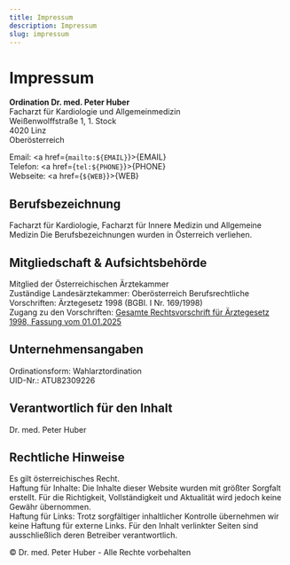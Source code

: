 ```yaml
---
title: Impressum
description: Impressum
slug: impressum
---
```



# Impressum

**Ordination Dr. med. Peter Huber**  
Facharzt für Kardiologie und Allgemeinmedizin  
Weißenwolffstraße 1, 1. Stock  
4020 Linz  
Oberösterreich

Email: <a href={`mailto:${EMAIL}`}>{EMAIL}</a>  
Telefon: <a href={`tel:${PHONE}`}>{PHONE}</a>  
Webseite: <a href={`${WEB}`}>{WEB}</a>

## Berufsbezeichnung

Facharzt für Kardiologie, Facharzt für Innere Medizin und Allgemeine Medizin
Die Berufsbezeichnungen wurden in Österreich verliehen.

## Mitgliedschaft & Aufsichtsbehörde

Mitglied der Österreichischen Ärztekammer  
Zuständige Landesärztekammer: Oberösterreich
Berufsrechtliche Vorschriften: Ärztegesetz 1998 (BGBl. I Nr. 169/1998)  
Zugang zu den Vorschriften: [Gesamte Rechtsvorschrift für Ärztegesetz 1998, Fassung vom 01.01.2025](https://www.aekooe.at/index.php?eID=dumpFile&t=f&f=992&token=9b5d6545000de8bfd49e14128628858840854ba6)

## Unternehmensangaben

Ordinationsform: Wahlarztordination  
UID-Nr.: ATU82309226

## Verantwortlich für den Inhalt

Dr. med. Peter Huber

## Rechtliche Hinweise

Es gilt österreichisches Recht.  
Haftung für Inhalte: Die Inhalte dieser Website wurden mit größter Sorgfalt erstellt. Für die Richtigkeit, Vollständigkeit und Aktualität wird jedoch keine Gewähr übernommen.  
Haftung für Links: Trotz sorgfältiger inhaltlicher Kontrolle übernehmen wir keine Haftung für externe Links. Für den Inhalt verlinkter Seiten sind ausschließlich deren Betreiber verantwortlich.

© Dr. med. Peter Huber - Alle Rechte vorbehalten
